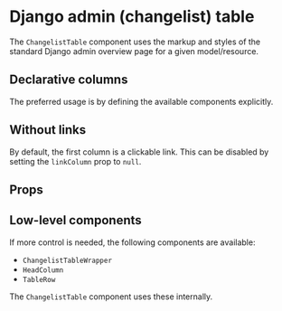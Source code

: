

<Meta of={TablesStories} />

# Django admin (changelist) table

The `ChangelistTable` component uses the markup and styles of the standard Django admin overview
page for a given model/resource.

## Declarative columns

The preferred usage is by defining the available components explicitly.

<Canvas of={TablesStories.FixedColumns} />

## Without links

By default, the first column is a clickable link. This can be disabled by setting the `linkColumn`
prop to `null`.

<Canvas of={TablesStories.NoLinkColumn} />

## Props

<ArgTypes of={ChangelistTable} />

## Low-level components

If more control is needed, the following components are available:

- `ChangelistTableWrapper`
- `HeadColumn`
- `TableRow`

The `ChangelistTable` component uses these internally.
